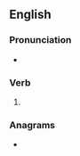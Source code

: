 ==English==

===Pronunciation===
* {{rhymes|en|ʌnd}}

===Verb===
{{head|en|verb form}}

# {{en-past of|sun}}

===Anagrams===
* {{anagrams|en|a=dennsu|Dunnes|unends|unsend}}